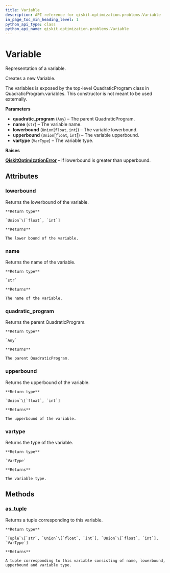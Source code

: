 ```yaml
---
title: Variable
description: API reference for qiskit.optimization.problems.Variable
in_page_toc_min_heading_level: 1
python_api_type: class
python_api_name: qiskit.optimization.problems.Variable
---
```


# Variable

<Class id="qiskit.optimization.problems.Variable" github="https://github.com/qiskit-community/qiskit-aqua/tree/stable/0.7/qiskit/optimization/problems/variable.py" signature="Variable(quadratic_program, name, lowerbound=0, upperbound=1e+20, vartype=VarType.CONTINUOUS)">
  Representation of a variable.

  Creates a new Variable.

  The variables is exposed by the top-level QuadraticProgram class in QuadraticProgram.variables. This constructor is not meant to be used externally.

  **Parameters**

  *   **quadratic\_program** (`Any`) – The parent QuadraticProgram.
  *   **name** (`str`) – The variable name.
  *   **lowerbound** (`Union`\[`float`, `int`]) – The variable lowerbound.
  *   **upperbound** (`Union`\[`float`, `int`]) – The variable upperbound.
  *   **vartype** (`VarType`) – The variable type.

  **Raises**

  [**QiskitOptimizationError**](qiskit.optimization.QiskitOptimizationError "qiskit.optimization.QiskitOptimizationError") – if lowerbound is greater than upperbound.

  ## Attributes

  ### lowerbound

  <Attribute id="qiskit.optimization.problems.Variable.lowerbound" name="lowerbound" signature="Union[float, int]">
    Returns the lowerbound of the variable.

    **Return type**

    `Union`\[`float`, `int`]

    **Returns**

    The lower bound of the variable.
  </Attribute>

  ### name

  <Attribute id="qiskit.optimization.problems.Variable.name" name="name" signature="str">
    Returns the name of the variable.

    **Return type**

    `str`

    **Returns**

    The name of the variable.
  </Attribute>

  ### quadratic\_program

  <Attribute id="qiskit.optimization.problems.Variable.quadratic_program" name="quadratic_program" signature="Any">
    Returns the parent QuadraticProgram.

    **Return type**

    `Any`

    **Returns**

    The parent QuadraticProgram.
  </Attribute>

  ### upperbound

  <Attribute id="qiskit.optimization.problems.Variable.upperbound" name="upperbound" signature="Union[float, int]">
    Returns the upperbound of the variable.

    **Return type**

    `Union`\[`float`, `int`]

    **Returns**

    The upperbound of the variable.
  </Attribute>

  ### vartype

  <Attribute id="qiskit.optimization.problems.Variable.vartype" name="vartype" signature="qiskit.optimization.problems.variable.VarType">
    Returns the type of the variable.

    **Return type**

    `VarType`

    **Returns**

    The variable type.
  </Attribute>

  ## Methods

  ### as\_tuple

  <Function id="qiskit.optimization.problems.Variable.as_tuple" name="as_tuple" signature="Variable.as_tuple()">
    Returns a tuple corresponding to this variable.

    **Return type**

    `Tuple`\[`str`, `Union`\[`float`, `int`], `Union`\[`float`, `int`], `VarType`]

    **Returns**

    A tuple corresponding to this variable consisting of name, lowerbound, upperbound and variable type.
  </Function>
</Class>

